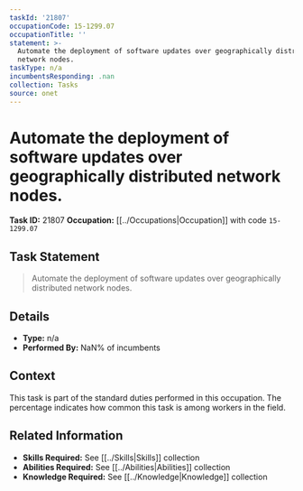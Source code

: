 ```yaml
---
taskId: '21807'
occupationCode: 15-1299.07
occupationTitle: ''
statement: >-
  Automate the deployment of software updates over geographically distributed
  network nodes.
taskType: n/a
incumbentsResponding: .nan
collection: Tasks
source: onet
---
```

# Automate the deployment of software updates over geographically distributed network nodes.

**Task ID:** 21807
**Occupation:** [[../Occupations|Occupation]] with code `15-1299.07`

## Task Statement

> Automate the deployment of software updates over geographically distributed network nodes.

## Details

- **Type:** n/a
- **Performed By:** NaN% of incumbents

## Context

This task is part of the standard duties performed in this occupation. The percentage indicates how common this task is among workers in the field.

## Related Information

- **Skills Required:** See [[../Skills|Skills]] collection
- **Abilities Required:** See [[../Abilities|Abilities]] collection
- **Knowledge Required:** See [[../Knowledge|Knowledge]] collection
